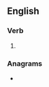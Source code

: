 ==English==

===Verb===
{{head|en|verb form}}

# {{en-third-person singular of|navigate}}

===Anagrams===
* {{anagrams|en|vaginates}}